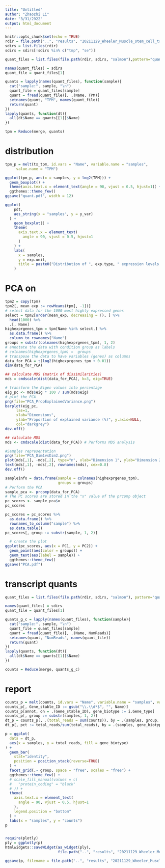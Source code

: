```yaml
---
title: "Untitled"
author: "Zhaozhi Li"
date: "3/31/2022"
output: html_document
---
```


```r
knitr::opts_chunk$set(echo = TRUE)
rdir = file.path("..", "results", "20211129_Wheeler_Muscle_stem_cell_transcriptome", "archive")
sdirs = list.files(rdir) 
sdirs = sdirs[!sdirs %in% c("tmp", "se")]

quant_files = list.files(file.path(rdir, sdirs, "salmon"),pattern="quant.genes.sf",recursive = TRUE,full.names = TRUE)

names(quant_files) = sdirs
quant_file = quant_files[1]

quants = lapply(names(quant_files), function(sample){
  cat("sample:", sample, "\n")
  quant_file = quant_files[sample]
  quant = fread(quant_file)[, .(Name, TPM)]
  setnames(quant, "TPM", names(quant_file))
  return(quant)
})
lapply(quants, function(dt){
  all(dt$Name == quants[[1]]$Name)
})

tpm = Reduce(merge, quants)
```


# distribution
```r
tpm_p = melt(tx_tpm, id.vars = "Name", variable.name = "samples", 
     value.name = "TPM")

ggplot(tpm_p, aes(x = samples, y = log2(TPM))) +
  geom_boxplot() +
  theme(axis.text.x = element_text(angle = 90, vjust = 0.5, hjust=1)) +
  ggthemes::theme_few()
ggsave("quant.pdf", width = 12)

ggplot(
    pdt, 
    aes_string(x = "samples", y = y_var)
  ) +
    geom_boxplot() +
    theme(
      axis.text.x = element_text(
        angle = 90, vjust = 0.5, hjust=1
      )
    ) +
    labs(
      x = samples, 
      y = exp.unit,
      title = paste0("Distribution of ", exp.type, " expression levels (", exp.unit, ")")
    )
```

# PCA on 
```r
tpm2 = copy(tpm)
tpm2[, mean_exp := rowMeans(tpm[, -1])]
# select data for the 1000 most highly expressed genes
select = tpm2[order(mean_exp, decreasing = T), ] %>%
  head(1000) %>%
  .[, Name]
highexprgenes_tpm = tpm[Name %in% select,] %>%
  as.data.frame() %>%
  column_to_rownames("Name")
groups = substr(colnames(highexprgenes_tpm), 1, 2)
# annotate the data with condition group as labels
# colnames(highexprgenes_tpm) =  groups
# transpose the data to have variables (genes) as columns
data_for_PCA = t(log2(highexprgenes_tpm + 0.01))
dim(data_for_PCA)

## calculate MDS (matrix of dissimilarities)
mds = cmdscale(dist(data_for_PCA), k=3, eig=TRUE)  

# transform the Eigen values into percentage
eig_pc <- mds$eig * 100 / sum(mds$eig)
# plot the PCA
png(file="PCA_PropExplainedVariance.png")
barplot(eig_pc,
     las=1,
     xlab="Dimensions", 
     ylab="Proportion of explained variance (%)", y.axis=NULL,
     col="darkgrey")
dev.off()

## calculate MDS
mds <- cmdscale(dist(data_for_PCA)) # Performs MDS analysis 

#Samples representation
png(file="PCA_Dim1vsDim2.png")
plot(mds[,1], -mds[,2], type="n", xlab="Dimension 1", ylab="Dimension 2", main="")
text(mds[,1], -mds[,2], rownames(mds), cex=0.8) 
dev.off()

sampleinfo = data.frame(sample = colnames(highexprgenes_tpm),
                        groups = groups)
# Perform the PCA
sample_pca <- prcomp(data_for_PCA)
# The PC scores are stored in the "x" value of the prcomp object
pc_scores <- sample_pca$x
pc_scores

pc_scores = pc_scores %>% 
  as.data.frame() %>%
  rownames_to_column("sample") %>%
  as.data.table()
pc_scores[, group := substr(sample, 1, 2)]

  # create the plot
ggplot(pc_scores, aes(x = PC1, y = PC2)) +
  geom_point(aes(color = groups)) +
  geom_text(aes(label = sample)) +
  ggthemes::theme_few()
ggsave("PCA.pdf")
```


# transcript quants
```r
quant_files = list.files(file.path(rdir, sdirs, "salmon"), pattern="quant.genes.sf",recursive = TRUE,full.names = TRUE)

names(quant_files) = sdirs
quant_file = quant_files[1]

quants_g_c = lapply(names(quant_files), function(sample){
  cat("sample:", sample, "\n")
  quant_file = quant_files[sample]
  quant = fread(quant_file)[, .(Name, NumReads)]
  setnames(quant, "NumReads", names(quant_file))
  return(quant)
})
lapply(quants, function(dt){
  all(dt$Name == quants[[1]]$Name)
})

counts = Reduce(merge, quants_g_c)
```

# report
```r
counts_p = melt(counts, id.vars = "Name", variable.name = "samples", value.name = "counts")
counts_p[, Gene_stable_ID := gsub("\\.\\d*$", "", Name)]
counts_p[annot, on = .(Gene_stable_ID), gene_biotype := i.Gene_type]
counts_p[, group := substr(samples, 1, 2)]
dt_p = counts_p[, .(total_reads = sum(counts)), by = .(samples, group, gene_biotype)]
dt_p[, pct := total_reads/sum(total_reads), by = .(samples, gene_biotype)]

p = ggplot(
  data = dt_p,
  aes(x = samples, y = total_reads, fill = gene_biotype)
) +
  geom_bar(
    stat="identity", 
    position = position_stack(reverse=TRUE)
  ) +
  facet_grid(.~ group, space = "free", scales = "free") +
  ggthemes::theme_few() +
  # scale_fill_manual(values = c(
  #   "protein_coding" = "black"
  # )) +
  theme(
    axis.text.x = element_text(
      angle = 90, vjust = 0.5, hjust=1
    ),
    legend.position = "bottom"
  ) +
  labs(x = "samples", y = "counts")
p


require(plotly)
ply = ggplotly(p)
htmlwidgets::saveWidget(as_widget(ply), 
                        file.path("..", "results", "20211129_Wheeler_Muscle_stem_cell_transcriptome", "reports", "gene_biotypes.html"))

ggsave(p, filename = file.path("..", "results", "20211129_Wheeler_Muscle_stem_cell_transcriptome", "reports", "gene_biotypes.pdf"), height = 7, width = 10)
```

